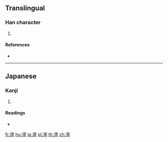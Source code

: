 {{character info/new}}
==Translingual==

===Han character===
{{Han char|rn=85|rad=水|as=12|sn=15|four=|canj=EHBS}}

# {{defn|Han|sort=水12}}

====References====
* {{Han ref|kx=0652.321|hdz=31744.071|uh=6F9A|ud=28570}}

----

==Japanese==

===Kanji===
{{ja-kanji|grade=|rs=水12}}

# {{defn|lang=ja|sort=水12}}

====Readings====
* {{ja-readings|on=[[いく]] (iku), [[おく]] (oku)|kun=[[おき]] (oki), [[くま]] (kuma)}}

[[fr:澚]]
[[hu:澚]]
[[ja:澚]]
[[pl:澚]]
[[th:澚]]
[[zh:澚]]